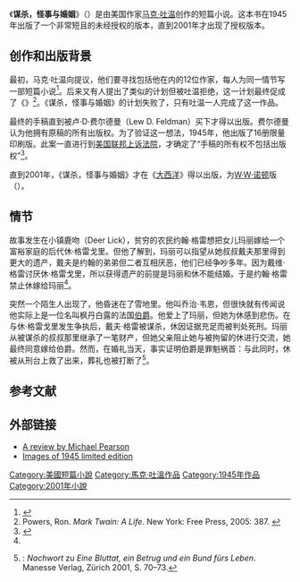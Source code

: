{{NoteTA
|G1=People
}}
{{Infobox book
<!-- |italic title  = (see above) -->
| name              = A Murder, a Mystery, and a Marriage
| chinese_name      = 谋杀，怪事与婚姻
| image             = File:A_Murder,_a_Mystery,_and_a_Marriage.jpg
| caption           = 
| alt               = 
| author            = 马克·吐温
| title_orig        = 
| orig_lang_code    = 
| title_working     = 
| translator        = 
| illustrator       = 
| cover_artist      = 
| country           = {{USA}}
| language          = 英语
| series            = 
| subject           = 
| genre             = 
| release_date      = 1945年（个人版）<br>2001年（诺顿版）
| media_type        = 
| pages             = 
| awards            = 
| isbn              = 0393043762
| oclc              = 
| dewey             = 
| congress          = 
| preceded_by       = 
| followed_by       = 
| wikisource        = 
}}

《'''谋杀，怪事与婚姻'''》（{{lang-en|''A Murder, a Mystery, and a Marriage''}}）是由美国作家[[马克·吐温|马克·吐温]]创作的短篇小说。这本书在1945年出版了一个非常短且的未经授权的版本，直到2001年才出现了授权版本。

==创作和出版背景==
最初，马克·吐温向{{le|威廉·迪恩·豪威尔斯|William Dean Howells}}提议，他们要寻找包括他在内的12位作家，每人为同一情节写一部短篇小说<ref>{{cite web
 |last        = Barber
 |first       = Greg
 |title       = A Mysterious Manuscript
 |work        = Mark Twain: Media Watch Special Report
 |publisher   = PBS Online News Hour
 |date        = 2001-06-25
 |url         = https://www.pbs.org/newshour/media/twain/story.html
 |accessdate  = 2006-10-09
 |archiveurl  = https://web.archive.org/web/20060921204412/http://www.pbs.org/newshour/media/twain/story.html
 |archivedate = 2006-09-21
 |dead-url    = no
}}</ref>。后来又有人提出了类似的计划但被吐温拒绝，这一计划最终促成了《{{le|The Whole Family}}》<ref>Powers, Ron. ''Mark Twain: A Life''. New York: Free Press, 2005: 387. {{ISBN|978-0-7432-4899-0}}</ref>。《谋杀，怪事与婚姻》的计划失败了，只有吐温一人完成了这一作品。

最终的手稿直到被卢·D·费尔德曼（Lew D. Feldman）买下才得以出版。费尔德曼认为他拥有原稿的所有出版权。为了验证这一想法，1945年，他出版了16册限量印刷版。此案一直进行到[[美国联邦上诉法院|美国联邦上诉法院]]，才确定了“手稿的所有权不包括出版权”<ref>{{cite web
  | title = BUYER CAN'T PRINT A TWAIN ORIGINAL
  | work = The New York Times
  | publisher = The New York Times Company
  | date = 1945-12-31
  | url = http://www.twainquotes.com/19491231.html
  | accessdate = 2007-11-16
  | archive-date = 2008-05-16
  | archive-url = https://web.archive.org/web/20080516214409/http://www.twainquotes.com/19491231.html
  | dead-url = yes
  }}</ref>。

直到2001年，《谋杀，怪事与婚姻》才在《[[大西洋_(杂志)|大西洋]]》得以出版，为[[W·W·诺顿公司|W·W·诺顿]]版（{{ISBN|0393043762}}）。

==情节==
故事发生在小镇鹿吻（Deer Lick），贫穷的农民约翰·格雷想把女儿玛丽嫁给一个富裕家庭的后代休·格雷戈里。但他了解到，玛丽可以指望从她叔叔戴夫那里得到更大的遗产，戴夫是约翰的弟弟但二者互相厌恶，他们已经争吵多年。因为戴维·格雷讨厌休·格雷戈里，所以获得遗产的前提是玛丽和休不能结婚。于是约翰·格雷禁止休嫁给玛丽<ref name="de" />。

突然一个陌生人出现了，他昏迷在了雪地里。他叫乔治·韦恩，但很快就有传闻说他实际上是一位名叫枫丹白露的法国[[伯爵|伯爵]]。他爱上了玛丽，但她为休感到悲伤。在与休·格雷戈里发生争执后，戴夫·格雷被谋杀，休因证据充足而被判处死刑。玛丽从被谋杀的叔叔那里继承了一笔财产，但她父亲阻止她与被拘留的休进行交流，她最终同意嫁给伯爵。然而，在婚礼当天，事实证明伯爵是罪魁祸首：与此同时，休被从刑台上救了出来，葬礼也被打断了<ref name="de">{{tsl|de|Georg Klein (Schriftsteller)||Georg Klein}}: ''Nachwort'' zu ''Eine Bluttat, ein Betrug und ein Bund fürs Leben''. Manesse Verlag, Zürich 2001, S. 70–73.</ref>。

==参考文献==
{{reflist}}

==外部链接==
* [https://web.archive.org/web/20071110020054/http://bookpage.com/0109bp/fiction/murder_mystery_marriage.html A review by Michael Pearson]
* [https://web.archive.org/web/20160304023328/https://staging.airflowsciences.com/rkn/Twain/3550-3584/3572/index.html Images of 1945 limited edition]

{{马克·吐温|state=collapsed}}

[[Category:美國短篇小說|Category:美國短篇小說]]
[[Category:馬克·吐溫作品|Category:馬克·吐溫作品]]
[[Category:1945年作品|Category:1945年作品]]
[[Category:2001年小說|Category:2001年小說]]